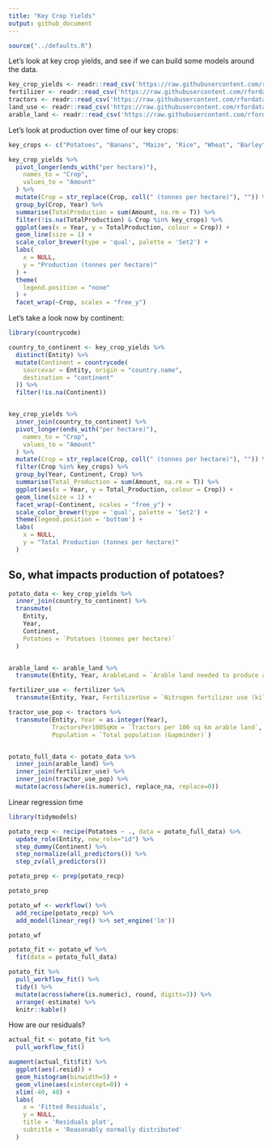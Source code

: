 ```yaml
---
title: "Key Crop Yields"
output: github_document
---
```


```r
source("../defaults.R")
```

Let's look at key crop yields, and see if we can build some models around the data.

```r
key_crop_yields <- readr::read_csv('https://raw.githubusercontent.com/rfordatascience/tidytuesday/master/data/2020/2020-09-01/key_crop_yields.csv')
fertilizer <- readr::read_csv('https://raw.githubusercontent.com/rfordatascience/tidytuesday/master/data/2020/2020-09-01/cereal_crop_yield_vs_fertilizer_application.csv')
tractors <- readr::read_csv('https://raw.githubusercontent.com/rfordatascience/tidytuesday/master/data/2020/2020-09-01/cereal_yields_vs_tractor_inputs_in_agriculture.csv')
land_use <- readr::read_csv('https://raw.githubusercontent.com/rfordatascience/tidytuesday/master/data/2020/2020-09-01/land_use_vs_yield_change_in_cereal_production.csv')
arable_land <- readr::read_csv('https://raw.githubusercontent.com/rfordatascience/tidytuesday/master/data/2020/2020-09-01/arable_land_pin.csv')
```
Let's look at production over time of our key crops:
```r
key_crops <- c("Potatoes", "Banans", "Maize", "Rice", "Wheat", "Barley")

key_crop_yields %>%
  pivot_longer(ends_with("per hectare)"),
    names_to = "Crop",
    values_to = "Amount"
  ) %>%
  mutate(Crop = str_replace(Crop, coll(" (tonnes per hectare)"), "")) %>%
  group_by(Crop, Year) %>%
  summarise(TotalProduction = sum(Amount, na.rm = T)) %>%
  filter(!is.na(TotalProduction) & Crop %in% key_crops) %>%
  ggplot(aes(x = Year, y = TotalProduction, colour = Crop)) +
  geom_line(size = 1) +
  scale_color_brewer(type = 'qual', palette = 'Set2') +
  labs(
    x = NULL,
    y = "Production (tonnes per hectare)"
  ) +
  theme(
    legend.position = "none"
  ) +
  facet_wrap(~Crop, scales = "free_y")
```
Let's take a look now by continent:
```r
library(countrycode)

country_to_continent <- key_crop_yields %>%
  distinct(Entity) %>%
  mutate(Continent = countrycode(
    sourcevar = Entity, origin = "country.name",
    destination = "continent"
  )) %>%
  filter(!is.na(Continent))


key_crop_yields %>%
  inner_join(country_to_continent) %>%
  pivot_longer(ends_with("per hectare)"),
    names_to = "Crop",
    values_to = "Amount"
  ) %>%
  mutate(Crop = str_replace(Crop, coll(" (tonnes per hectare)"), "")) %>%
  filter(Crop %in% key_crops) %>%
  group_by(Year, Continent, Crop) %>%
  summarise(Total_Production = sum(Amount, na.rm = T)) %>%
  ggplot(aes(x = Year, y = Total_Production, colour = Crop)) +
  geom_line(size = 1) +
  facet_wrap(~Continent, scales = "free_y") +
  scale_color_brewer(type = 'qual', palette = 'Set2') +
  theme(legend.position = 'bottom') +
  labs(
    x = NULL,
    y = "Total Production (tonnes per hectare)"
  )
```

## So, what impacts production of potatoes?
```r

potato_data <- key_crop_yields %>%
  inner_join(country_to_continent) %>%
  transmute(
    Entity,
    Year,
    Continent,
    Potatoes = `Potatoes (tonnes per hectare)`
  )


arable_land <- arable_land %>%
  transmute(Entity, Year, ArableLand = `Arable land needed to produce a fixed quantity of crops ((1.0 = 1961))`)

fertilizer_use <- fertilizer %>%
  transmute(Entity, Year, FertilizerUse = `Nitrogen fertilizer use (kilograms per hectare)`) 

tractor_use_pop <- tractors %>%
  transmute(Entity, Year = as.integer(Year),
            TractorsPer100SqKm = `Tractors per 100 sq km arable land`,
            Population = `Total population (Gapminder)`)


potato_full_data <- potato_data %>%
  inner_join(arable_land) %>%
  inner_join(fertilizer_use) %>%
  inner_join(tractor_use_pop) %>%
  mutate(across(where(is.numeric), replace_na, replace=0))
```


Linear regression time
```r
library(tidymodels)

potato_recp <- recipe(Potatoes ~ ., data = potato_full_data) %>%
  update_role(Entity, new_role="id") %>%
  step_dummy(Continent) %>%
  step_normalize(all_predictors()) %>%
  step_zv(all_predictors()) 

potato_prep <- prep(potato_recp)

potato_prep

potato_wf <- workflow() %>%
  add_recipe(potato_recp) %>%
  add_model(linear_reg() %>% set_engine('lm'))

potato_wf

potato_fit <- potato_wf %>%
  fit(data = potato_full_data)

potato_fit %>%
  pull_workflow_fit() %>%
  tidy() %>%
  mutate(across(where(is.numeric), round, digits=3)) %>%
  arrange(-estimate) %>%
  knitr::kable()

```

How are our residuals?
```r
actual_fit <- potato_fit %>%
  pull_workflow_fit()

augment(actual_fit$fit) %>%
  ggplot(aes(.resid)) +
  geom_histogram(binwidth=5) +
  geom_vline(aes(xintercept=0)) +
  xlim(-40, 40) +
  labs(
    x = 'Fitted Residuals',
    y = NULL, 
    title = 'Residuals plot',
    subtitle = 'Reasonably normally distributed'
  )

```
